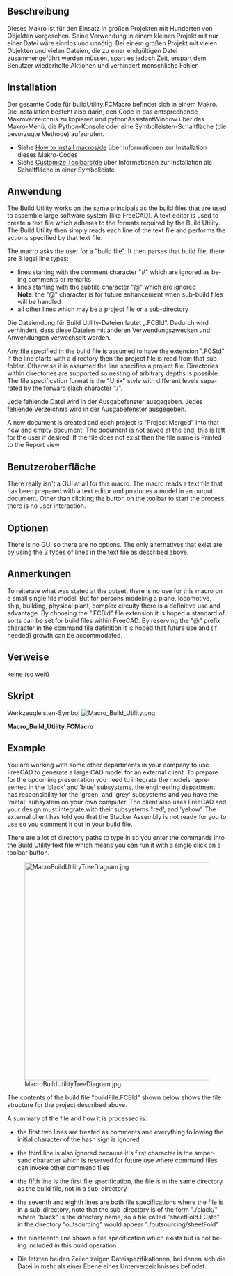 <languages/>

{{Macro/de
|Name=Dienstprogramm Zusammenbau
|Description=Dieses Makro stellt ein Build-Dienstprogramm bereit, mit dem mehrere Projektdateien zu einer Projektdatei zusammengefügt werden können.
|Author=Piffpoof
|Version=1.0
|Date=2015-01-21
|FCVersion=Alle
|Download=[https://wiki.freecad.org/images/8/87/Macro_Build_Utility.png Werkzeugleisten-Symbol]
}}

<span id="Description"></span>
==Beschreibung==

Dieses Makro ist für den Einsatz in großen Projekten mit Hunderten von Objekten vorgesehen. Seine Verwendung in einem kleinen Projekt mit nur einer Datei wäre sinnlos und unnötig. Bei einem großen Projekt mit vielen Objekten und vielen Dateien, die zu einer endgültigen Datei zusammengeführt werden müssen, spart es jedoch Zeit, erspart dem Benutzer wiederholte Aktionen und verhindert menschliche Fehler.

==Installation==

Der gesamte Code für buildUtility.FCMacro befindet sich in einem Makro. Die Installation besteht also darin, den Code in das entsprechende Makroverzeichnis zu kopieren und pythonAssistantWindow über das Makro-Menü, die Python-Konsole oder eine Symbolleisten-Schaltfläche (die bevorzugte Methode) aufzurufen.
* Siehe [[How to install macros/de]] über Informationen zur Installation dieses Makro-Codes
* Siehe [[Customize Toolbars/de]] über Informationen zur Installation als Schaltfläche in einer Symbolleiste

<span id="Usage"></span>
==Anwendung==

<div lang="en" dir="ltr" class="mw-content-ltr">
The Build Utility works on the same principals as the build files that are used to assemble large software system (like FreeCAD). A text editor is used to create a text file which adheres to the formats required by the Build Utility. The Build Utility then simply reads each line of the text file and performs the actions specified by that text file.
</div>

<div lang="en" dir="ltr" class="mw-content-ltr">
The macro asks the user for a "build file". It then parses that build file, there are 3 legal line types:
* lines starting with the comment character "#" which are ignored as being comments or remarks
* lines starting with the subfile character "@" which are ignored<br /><b>Note</b>: the "@" character is for future enhancement when sub-build files will be handled
* all other lines which may be a project file or a sub-directory
</div>

Die Dateiendung für Build Utility-Dateien lautet „.FCBld“. Dadurch wird verhindert, dass diese Dateien mit anderen Verwendungszwecken und Anwendungen verwechselt werden.

<div lang="en" dir="ltr" class="mw-content-ltr">
Any file specified in the build file is assumed to have the extension ".FCStd"
If the line starts with a directory then the project file is read from that subfolder. Otherwise it is assumed the line specifies a project file. Directories within directories are supported so nesting of arbitrary depths is possible. The file specification format is the "Unix" style with different levels separated by the forward slash character "/".
</div>

Jede fehlende Datei wird in der Ausgabefenster ausgegeben. Jedes fehlende Verzeichnis wird in der Ausgabefenster ausgegeben.

<div lang="en" dir="ltr" class="mw-content-ltr">
A new document is created and each project is "Project Merged" into that new and empty document.
The document is not saved at the end, this is left for the user if desired.
If the file does not exist then the file name is Printed to the Report view
</div>

<span id="User_Interface"></span>
==Benutzeroberfläche==

<div lang="en" dir="ltr" class="mw-content-ltr">
There really isn't a GUI at all for this macro. The macro reads a text file that has been prepared with a text editor and produces a model in an output document. Other than clicking the button on the toolbar to start the process, there is no user interaction.
</div>

<span id="Options"></span>
==Optionen==

<div lang="en" dir="ltr" class="mw-content-ltr">
There is no GUI so there are no options. The only alternatives that exist are by using the 3 types of lines in the text file as described above.
</div>

<span id="Remarks"></span>
==Anmerkungen==

<div lang="en" dir="ltr" class="mw-content-ltr">
To reiterate what was stated at the outset, there is no use for this macro on a small single file model. But for persons modeling a plane, locomotive, ship, building, physical plant, complex circuity there is a definitive use and advantage. By choosing the ".FCBld" file extension it is hoped a standard of sorts can be set for build files within FreeCAD. By reserving the "@" prefix character in the command file definition it is hoped that future use and (if needed) growth can be accommodated.
</div>

<span id="Links"></span>
==Verweise==

keine (so weit)

<span id="Script"></span>
==Skript==

Werkzeugleisten-Symbol [[Image:Macro_Build_Utility.png]]

'''Macro_Build_Utility.FCMacro'''

{{MacroCode|code=
#
#						Build Utility
#                       v 0.0 - build from files and files in sub-folders
#
#***********************************************************************************
# routine to read in a build file and merge all specified projects
"""
This function asks the user for a "build file". It then parses that build file, there
are 3 legal line types:
- lines starting with the comment character "#" which are ignored
- lines starting with the subfile character "@" which are ignored
	Note:	the "@" character is for future enhancement when sub-build files 
			will be handled
- all other lines which may be a project file or a subfolder (sub-directory)
If the line is a subfolder then the project file is read from that subfolder.
Otherwise it is assumed the line specifies a project file.
A new document is created and each project is "Project Merged" into that new and empty document.
The document is not saved at the end, this is left for the user if desired.
If the file does not exist then the file name is Printed to the Report view
"""
"""
Example file:
#this is a sample build file
#==============================
@sub-build-files - not presently inplemented
# first the top-level file
metal
# now some misc files
./black/black
./blue/blue
# file does not exist
zebra 
# folder does not exist
/bear/bear
# multiple files in one sub-folder
./engineering/green
./engineering/grey
#multiple files in hierarchical folders
./externalModules/white
./externalModules/red/red
#./externalModules/red/stackerAssembly - commented out as not currently loading
./externalModules/red/orange
./externalModules/red/level3/yellow
"""
# import statements
import FreeCAD
import os.path
from PySide import QtGui

# UI Class definitions

# Class definitions

# Function definitionss

# Constant definitions
buildTargetDocument = "build_target"
commentTag = "#"
subfileTag = "@"
lineFeed = "\n"
subfolder = "./"
carriageReturn = "\r"
fileSeparator = "/"
fcFileExtension      = ".FCStd"
fcFileExtensionUC  = ".FCSTD"
fcFileExtensionLen = -6

# code ***********************************************************************************
buildFilePathName=QtGui.QFileDialog.getOpenFileName()[0]
if len(buildFilePathName) > 0:
	# set up a new empty "build_target" document
	FreeCAD.newDocument(buildTargetDocument)
	FreeCAD.setActiveDocument(buildTargetDocument)
	FreeCAD.ActiveDocument=FreeCAD.getDocument(buildTargetDocument)
	guiDoc=FreeCADGui.ActiveDocument
	#
	lastFileSeparator = buildFilePathName.rindex(fileSeparator)
	buildFilePath = buildFilePathName[: lastFileSeparator]
	buildFileName = buildFilePathName[lastFileSeparator +1:]
	#
	buildFileContents = open(buildFilePathName,"r")
	buildFileLines = buildFileContents.readlines()
	buildFileContents.close()
	#
	for line in buildFileLines:
		if line[0] == commentTag:
			# line of internal comment
			pass
		elif line[0] == subfileTag:
			# line of sub-build-file (not presently implemented)
			pass
		else:
			# a line which should specify a FreeCAD project file
			# - may be preceded by a sub-directory e.g. "./subdir309/"
			# - project file may be missing file extension
			#
			# if line break at end of file spec then remove
			if line[-1:] == lineFeed:
				line = line[:-1]
			if line[-1:] == carriageReturn:
				line = line[:-1]
			# if no FreeCAD project file extension supplied then append one
			# make an uppercase comparison in case of mixed case
			tempLine = fcFileExtension + line.upper()
			if fcFileExtensionUC != tempLine[fcFileExtensionLen:]:
				line = line + fcFileExtension
			# if there is a leading subdirectory then remove "./" from beginning
			if subfolder[0:2] == line[0:2]:
				line = line[2:]
			projectFileSpec = str(buildFilePath) + str("/") + str(line)
			if os.path.exists(projectFileSpec):
				guiDoc.mergeProject(projectFileSpec)
			else:
				FreeCAD.Console.PrintMessage('project file "' + projectFileSpec + '" not found' + "\n")

	# set view back to "build_target", it is up to user to save it (if they want)
	FreeCAD.setActiveDocument(buildTargetDocument)
	FreeCAD.ActiveDocument=FreeCAD.getDocument(buildTargetDocument)
	FreeCADGui.ActiveDocument=FreeCADGui.getDocument(buildTargetDocument)
	FreeCADGui.SendMsgToActiveView("ViewFit")
	FreeCADGui.activeDocument().activeView().viewAxometric()
#
#OS: Mac OS X
#Word size: 64-bit
#Version: 0.14.3703 (Git)
#Branch: releases/FreeCAD-0-14
#Hash: c6edd47334a3e6f209e493773093db2b9b4f0e40
#Python version: 2.7.5
#Qt version: 4.8.6
#Coin version: 3.1.3
#SoQt version: 1.5.0
#OCC version: 6.7.0
#
#thus ends the macro...
}}


<div lang="en" dir="ltr" class="mw-content-ltr">
==Example==
You are working with some other departments in your company to use FreeCAD to generate a large CAD model for an external client. To prepare for the upcoming presentation you need to integrate the models represented in the 'black' and 'blue' subsystems, the engineering department has responsibility for the 'green' and 'grey' subsystems and you have the 'metal' subsystem on your own computer. The client also uses FreeCAD and your design must integrate with their subsystems "red', and 'yellow'. The external client has told you that the Stacker Assembly is not ready for you to use so you comment it out in your build file.
</div>

<div lang="en" dir="ltr" class="mw-content-ltr">
There are a lot of directory paths to type in so you enter the commands into the Build Utility text file which means you can run it with a single click on a toolbar button.
</div>

[[File:MacroBuildUtilityTreeDiagram.jpg|500px]]

<div lang="en" dir="ltr" class="mw-content-ltr">
The contents of the build file "buildFile.FCBld" shown below shows the file structure for the project described above.
</div>

{{Code|code=
#this is the build file for the complete assembly
#==============================
@sub-build-files - not presently implemented
# first the top-level file
metal
# now some misc files
./black/black
./blue/blue
# file does not exist
zebra 
# folder does not exist
/bear/bear
# multiple files in one sub-folder
./engineering/green
./engineering/grey
#multiple files in hierarchical folders
./externalModules/white
./externalModules/red/red
#./externalModules/red/stackerAssembly - commented out as not currently loading
./externalModules/red/orange
./externalModules/red/level3/yellow
}}
<div lang="en" dir="ltr" class="mw-content-ltr">
A summary of the file and how it is processed is:
* the first two lines are treated as comments and everything following the initial character of the hash sign is ignored
</div>
{{Code|code=
#this is the build file for the complete assembly
#==============================
}}
<div lang="en" dir="ltr" class="mw-content-ltr">
* the third line is also ignored because it's first character is the ampersand character which is reserved for future use where command files can invoke other commend files
</div>
{{Code|code=
@sub-build-files - not presently implemented
}}
<div lang="en" dir="ltr" class="mw-content-ltr">
* the fifth line is the first file specification, the file is in the same directory as the build file, not in a sub-directory
</div>
{{Code|code=
metal}}
<div lang="en" dir="ltr" class="mw-content-ltr">
* the seventh and eighth lines are both file specifications where the file is in a sub-directory, note that the sub-directory is of the form "./black/" where "black" is the directory name, so a file called "sheetFold.FCstd" in the directory "outsourcing" would appear "./outsourcing/sheetFold"
</div>
{{Code|code=
./black/black
./blue/blue}}
<div lang="en" dir="ltr" class="mw-content-ltr">
* the nineteenth line shows a file specification which exists but is not being included in this build operation
</div>
{{Code|code=
#./externalModules/red/stackerAssembly - commented out as not currently loading}}
* Die letzten beiden Zeilen zeigen Dateispezifikationen, bei denen sich die Datei in mehr als einer Ebene eines Unterverzeichnisses befindet.
{{Code|code=
./externalModules/red/orange
./externalModules/red/level3/yellow
}}



{{clear}}